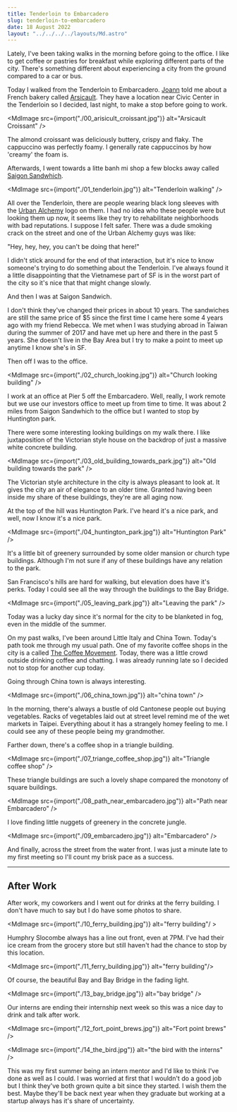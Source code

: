 ```yaml
---
title: Tenderloin to Embarcadero
slug: tenderloin-to-embarcadero
date: 18 August 2022
layout: "../../../../layouts/Md.astro"
---
```



Lately, I've been taking walks in the morning before going to the office.
I like to get coffee or pastries for breakfast while exploring different parts of the city.
There's something different about experiencing a city from the ground compared to a car or bus.

Today I walked from the Tenderloin to Embarcadero.
[Joann](https://www.joannwphotos.com/) told me about a French bakery called [Arsicault](https://arsicault-bakery.com/home).
They have a location near Civic Center in the Tenderloin so I decided, last night, to make a stop before going to work.

<MdImage
  src={import("./00_arisicult_croissant.jpg")}
  alt="Arsicault Croissant"
/>

The almond croissant was deliciously buttery, crispy and flaky.
The cappuccino was perfectly foamy.
I generally rate cappuccinos by how 'creamy' the foam is.

Afterwards, I went towards a litte banh mi shop a few blocks away called [Saigon Sandwhich](https://www.yelp.com/biz/saigon-sandwich-san-francisco).

<MdImage src={import("./01_tenderloin.jpg")} alt="Tenderloin walking" />

All over the Tenderloin, there are people wearing black long sleeves with the [Urban Alchemy](https://urban-alchemy.us/) logo on them.
I had no idea who these people were but looking them up now, it seems like they try to rehabilitate neighborhoods with bad reputations.
I suppose I felt safer.
There was a dude smoking crack on the street and one of the Urban Alchemy guys was like:

"Hey, hey, hey, you can't be doing that here!"

I didn't stick around for the end of that interaction, but it's nice to know someone's trying to do something about the Tenderloin.
I've always found it a little disappointing that the Vietnamese part of SF is in the worst part of the city so it's nice that that might change slowly.

And then I was at Saigon Sandwich.

I don't think they've changed their prices in about 10 years.
The sandwiches are still the same price of $5 since the first time I came here some 4 years ago with my friend Rebecca.
We met when I was studying abroad in Taiwan during the summer of 2017 and have met up here and there in the past 5 years.
She doesn't live in the Bay Area but I try to make a point to meet up anytime I know she's in SF.

Then off I was to the office.

<MdImage
  src={import("./02_church_looking.jpg")}
  alt="Church looking building"
/>

I work at an office at Pier 5 off the Embarcadero.
Well, really, I work remote but we use our investors office to meet up from time to time.
It was about 2 miles from Saigon Sandwhich to the office but I wanted to stop by Huntington park.

There were some interesting looking buildings on my walk there.
I like juxtaposition of the Victorian style house on the backdrop of just a massive white concrete building.

<MdImage
  src={import("./03_old_building_towards_park.jpg")}
  alt="Old building towards the park"
/>

The Victorian style architecture in the city is always pleasant to look at.
It gives the city an air of elegance to an older time.
Granted having been inside my share of these buildings, they're are all aging now.

At the top of the hill was Huntington Park.
I've heard it's a nice park, and well, now I know it's a nice park.

<MdImage src={import("./04_huntington_park.jpg")} alt="Huntington Park" />

It's a little bit of greenery surrounded by some older mansion or church type buildings.
Although I'm not sure if any of these buildings have any relation to the park.

San Francisco's hills are hard for walking, but elevation does have it's perks.
Today I could see all the way through the buildings to the Bay Bridge.

<MdImage src={import("./05_leaving_park.jpg")} alt="Leaving the park" />

Today was a lucky day since it's normal for the city to be blanketed in fog, even in the middle of the summer.

On my past walks, I've been around Little Italy and China Town.
Today's path took me through my usual path.
One of my favorite coffee shops in the city is a called [The Coffee Movement](https://www.thecoffeemovement.com/).
Today, there was a little crowd outside drinking coffee and chatting.
I was already running late so I decided not to stop for another cup today.

Going through China town is always interesting.

<MdImage src={import("./06_china_town.jpg")} alt="china town" />

In the morning, there's always a bustle of old Cantonese people out buying vegetables.
Racks of vegetables laid out at street level remind me of the wet markets in Taipei.
Everything about it has a strangely homey feeling to me.
I could see any of these people being my grandmother.

Farther down, there's a coffee shop in a triangle building.

<MdImage
  src={import("./07_triange_coffee_shop.jpg")}
  alt="Triangle coffee shop"
/>

These triangle buildings are such a lovely shape compared the monotony of square buildings.

<MdImage
  src={import("./08_path_near_embarcadero.jpg")}
  alt="Path near Embarcadero"
/>

I love finding little nuggets of greenery in the concrete jungle.

<MdImage src={import("./09_embarcadero.jpg")} alt="Embarcadero" />

And finally, across the street from the water front.
I was just a minute late to my first meeting so I'll count my brisk pace as a success.

---

## After Work

After work, my coworkers and I went out for drinks at the ferry building.
I don't have much to say but I do have some photos to share.

<MdImage src={import("./10_ferry_building.jpg")} alt="ferry building"/ >

Humphry Slocombe always has a line out front, even at 7PM.
I've had their ice cream from the grocery store but still haven't had the chance to stop by this location.

<MdImage src={import("./11_ferry_building.jpg")} alt="ferry building"/>

Of course, the beautiful Bay and Bay Bridge in the fading light.

<MdImage src={import("./13_bay_bridge.jpg")} alt="bay bridge" />

Our interns are ending their internship next week so this was a nice day to drink and talk after work.

<MdImage src={import("./12_fort_point_brews.jpg")} alt="Fort point brews" />

<MdImage src={import("./14_the_bird.jpg")} alt="the bird with the interns" />

This was my first summer being an intern mentor and I'd like to think I've done as well as I could.
I was worried at first that I wouldn't do a good job but I think they've both grown quite a bit since they started.
I wish them the best.
Maybe they'll be back next year when they graduate but working at a startup always has it's share of uncertainty.
